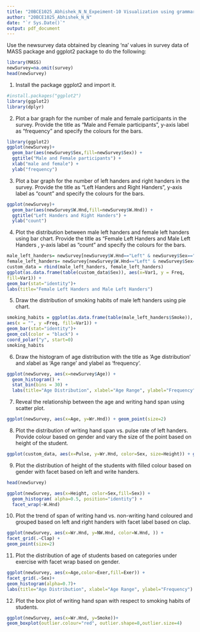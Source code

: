 ```yaml
---
title: "20BCE1025_Abhishek_N_N_Expeiment-10 Visualization using grammar of graphics"
author: "20BCE1025_Abhishek_N_N"
date: "`r Sys.Date()`"
output: pdf_document
---
```

Use the newsurvey data obtained by cleaning ‘na’ values in survey data of MASS package and ggplot2 package to do the following:
```r
library(MASS)
newSurvey=na.omit(survey)
head(newSurvey)
```
1. Install the package ggplot2 and import it.
```r
#install.packages("ggplot2")
library(ggplot2)
library(dplyr)
```


2. Plot a bar graph for the number of male and female participants in the survey. Provide the title as “Male and Female participants”, y-axis label as “frequency” and specify the colours for the bars.
```r
library(ggplot2)
ggplot(newSurvey)+
  geom_bar(aes(newSurvey$Sex,fill=newSurvey$Sex)) + 
  ggtitle("Male and Female participants") + 
  xlab("male and female") + 
  ylab("frequency")
```

3. Plot a bar graph for the number of left handers and right handers in the survey. Provide the title as “Left Handers and Right Handers”, y-axis label as “count” and specify the colours for the bars.
```r
ggplot(newSurvey)+
  geom_bar(aes(newSurvey$W.Hnd,fill=newSurvey$W.Hnd)) + 
  ggtitle("Left Handers and Right Handers") + 
  ylab("count")
```
4. Plot the distribution between male left handers and female left handers using bar chart. Provide the title as “Female Left Handers and Male Left Handers , y-axis label as “count” and specify the colours for the bars.
```r
male_left_handers= newSurvey[newSurvey$W.Hnd=="Left" & newSurvey$Sex=="Male",]
female_left_handers= newSurvey[newSurvey$W.Hnd=="Left" & newSurvey$Sex=="Female",]
custom_data = rbind(male_left_handers, female_left_handers)
ggplot(as.data.frame(table(custom_data$Sex)), aes(x=Var1, y = Freq,
fill=Var1)) +
geom_bar(stat="identity")+
labs(title="Female Left Handers and Male Left Handers")
```
5. Draw the distribution of smoking habits of male left handers using pie chart.
```r
smoking_habits = ggplot(as.data.frame(table(male_left_handers$Smoke)),
aes(x = "", y =Freq, fill=Var1)) +
geom_bar(stat="identity")+
geom_col(color = "black") +
coord_polar("y", start=0)
smoking_habits
```
6. Draw the histogram of age distribution with the title as ‘Age distribution’ and xlabel as ‘Age range’ and ylabel as ‘frequency’.
```r
ggplot(newSurvey, aes(x=newSurvey$Age)) + 
  geom_histogram() + 
  stat_bin(bins = 30) +
  labs(title="Age Distribution", xlabel="Age Range", ylabel="Frequency")
```
7. Reveal the relationship between the age and writing hand span using scatter plot.
```r
ggplot(newSurvey, aes(x=Age, y=Wr.Hnd)) + geom_point(size=2)
```
8. Plot the distribution of writing hand span vs. pulse rate of left handers. Provide colour based on gender and vary the size of the point based on height of the student.
```r
ggplot(custom_data, aes(x=Pulse, y=Wr.Hnd, color=Sex, size=Height)) + geom_point()
```
9. Plot the distribution of height of the students with filled colour based on gender with facet based on left and write handers.
```r
head(newSurvey)
```

```r
ggplot(newSurvey, aes(x=Height, color=Sex,fill=Sex)) +
  geom_histogram( alpha=0.5, position="identity") +
  facet_wrap(~W.Hnd)
```
10. Plot the trend of span of writing hand vs. non-writing hand coloured and grouped based on left and right handers with facet label based on clap.
```r
ggplot(newSurvey, aes(x=Wr.Hnd, y=NW.Hnd, color=W.Hnd, )) +
facet_grid(.~Clap) +
geom_point(size=2)
```
11. Plot the distribution of age of students based on categories under exercise with facet wrap based on gender.
```r
ggplot(newSurvey, aes(x=Age,color=Exer,fill=Exer)) +
facet_grid(.~Sex)+
geom_histogram(alpha=0.7)+
labs(title="Age Distribution", xlabel="Age Range", ylabel="Frequency")
```
12. Plot the box plot of writing hand span with respect to smoking habits of students.
```r
ggplot(newSurvey, aes(x=Wr.Hnd, y=Smoke))+
geom_boxplot(outlier.colour="red", outlier.shape=8,outlier.size=4)
```

































